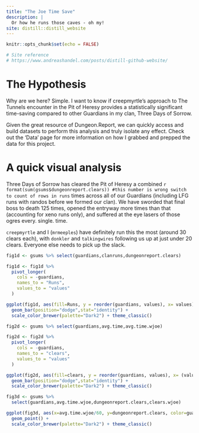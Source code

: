 ```yaml
---
title: "The Joe Time Save"
description: |
  Or how he runs those caves - oh my! 
site: distill::distill_website
---
```


```r
knitr::opts_chunk$set(echo = FALSE)

# Site reference
# https://www.andreashandel.com/posts/distill-github-website/

```

# The Hypothesis
Why are we here? Simple. I want to know if creepmyrtle's approach to The Tunnels encounter in the Pit of Heresy provides a statistically significant time-saving compared to other Guardians in my clan, Three Days of Sorrow.

Given the great resource of Dungeon.Report, we can quickly access and build datasets to perform this analysis and truly isolate any effect. Check out the 'Data' page for more information on how I grabbed and prepped the data for this project.

# A quick visual analysis
Three Days of Sorrow has cleared the Pit of Heresy a combined `r format(sum(gsums$dungeonreport.clears)) #this number is wrong switch to count of rows in runs` times across all of our Guardians (including LFG runs with randos before we formed our clan). We have sworded that final boss to death 125 times, opened the entryway more times than that (accounting for xeno runs only), and suffered at the eye lasers of those ogres every. single. time.

`creepmyrtle` and I (`mrmeeples`) have definitely run this the most (around 30 clears each), with `donkler` and `talkingwires` following us up at just under 20 clears. Everyone else needs to pick up the slack.

```r
fig1d <- gsums %>% select(guardians,clanruns,dungeonreport.clears)

fig1d <- fig1d %>%
  pivot_longer(
    cols = -guardians,
    names_to = "Runs",
    values_to = "values"
  )

ggplot(fig1d, aes(fill=Runs, y = reorder(guardians, values), x= values)) +
  geom_bar(position="dodge",stat="identity") +
  scale_color_brewer(palette="Dark2") + theme_classic()
```


```r
fig2d <- gsums %>% select(guardians,avg.time,avg.time.wjoe)

fig2d <- fig2d %>%
  pivot_longer(
    cols = -guardians,
    names_to = "clears",
    values_to = "values"
  )

ggplot(fig2d, aes(fill=clears, y = reorder(guardians, values), x= (values/60))) +
  geom_bar(position="dodge",stat="identity") +
  scale_color_brewer(palette="Dark2") + theme_classic()
```

```r
fig3d <- gsums %>% 
  select(guardians,avg.time.wjoe,dungeonreport.clears,clears.wjoe)

ggplot(fig3d, aes(x=avg.time.wjoe/60, y=dungeonreport.clears, color=guardians, size=clears.wjoe)) +
  geom_point() + 
  scale_color_brewer(palette="Dark2") + theme_classic()
```

